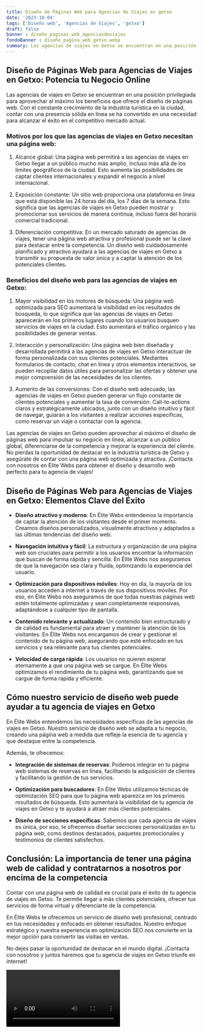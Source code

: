 ```yaml
---
title: Diseño de Páginas Web para Agencias de Viajes en getxo
date: '2023-10-04'
tags: ['Diseño web', 'Agencias de Viajes', 'getxo']
draft: false
banner : diseño_paginas_web_agenciasdeviajes
fondoBanner : diseño_pagina_web_getxo.webp
summary: Las agencias de viajes en Getxo se encuentran en una posición privilegiada para aprovechar al máximo los beneficios que ofrece el diseño de páginas web. Con el constante crecimiento de la industria turística en la ciudad, contar con una presencia sólida en línea se ha convertido en una necesidad para alcanzar el éxito en el competitivo mercado actual.
---
```


## Diseño de Páginas Web para Agencias de Viajes en Getxo: Potencia tu Negocio Online

Las agencias de viajes en Getxo se encuentran en una posición privilegiada para aprovechar al máximo los beneficios que ofrece el diseño de páginas web. Con el constante crecimiento de la industria turística en la ciudad, contar con una presencia sólida en línea se ha convertido en una necesidad para alcanzar el éxito en el competitivo mercado actual.

### Motivos por los que las agencias de viajes en Getxo necesitan una página web:

1. Alcance global: Una página web permitirá a las agencias de viajes en Getxo llegar a un público mucho más amplio, incluso más allá de los límites geográficos de la ciudad. Esto aumenta las posibilidades de captar clientes internacionales y expandir el negocio a nivel internacional.

2. Exposición constante: Un sitio web proporciona una plataforma en línea que está disponible las 24 horas del día, los 7 días de la semana. Esto significa que las agencias de viajes en Getxo pueden mostrar y promocionar sus servicios de manera continua, incluso fuera del horario comercial tradicional.

3. Diferenciación competitiva: En un mercado saturado de agencias de viajes, tener una página web atractiva y profesional puede ser la clave para destacar entre la competencia. Un diseño web cuidadosamente planificado y atractivo ayudará a las agencias de viajes en Getxo a transmitir su propuesta de valor única y a captar la atención de los potenciales clientes.

### Beneficios del diseño web para las agencias de viajes en Getxo:

1. Mayor visibilidad en los motores de búsqueda: Una página web optimizada para SEO aumentará la visibilidad en los resultados de búsqueda, lo que significa que las agencias de viajes en Getxo aparecerán en los primeros lugares cuando los usuarios busquen servicios de viajes en la ciudad. Esto aumentará el tráfico orgánico y las posibilidades de generar ventas.

2. Interacción y personalización: Una página web bien diseñada y desarrollada permitirá a las agencias de viajes en Getxo interactuar de forma personalizada con sus clientes potenciales. Mediantes formularios de contacto, chat en línea y otros elementos interactivos, se pueden recopilar datos útiles para personalizar las ofertas y obtener una mejor comprensión de las necesidades de los clientes.

3. Aumento de las conversiones: Con el diseño web adecuado, las agencias de viajes en Getxo pueden generar un flujo constante de clientes potenciales y aumentar la tasa de conversión. Call-to-actions claros y estratégicamente ubicados, junto con un diseño intuitivo y fácil de navegar, guiarán a los visitantes a realizar acciones específicas, como reservar un viaje o contactar con la agencia.

Las agencias de viajes en Getxo pueden aprovechar al máximo el diseño de páginas web para impulsar su negocio en línea, alcanzar a un público global, diferenciarse de la competencia y mejorar la experiencia del cliente. No pierdas la oportunidad de destacar en la industria turística de Getxo y asegúrate de contar con una página web optimizada y atractiva. ¡Contacta con nosotros en Élite Webs para obtener el diseño y desarrollo web perfecto para tu agencia de viajes!

<GifSeo />

<Cta />

## Diseño de Páginas Web para Agencias de Viajes en Getxo: Elementos Clave del Éxito

- **Diseño atractivo y moderno**: En Élite Webs entendemos la importancia de captar la atención de los visitantes desde el primer momento. Creamos diseños personalizados, visualmente atractivos y adaptados a las últimas tendencias del diseño web.

- **Navegación intuitiva y fácil**: La estructura y organización de una página web son cruciales para permitir a los usuarios encontrar la información que buscan de forma rápida y sencilla. En Élite Webs nos aseguramos de que la navegación sea clara y fluida, optimizando la experiencia del usuario.

- **Optimización para dispositivos móviles**: Hoy en día, la mayoría de los usuarios acceden a internet a través de sus dispositivos móviles. Por eso, en Élite Webs nos aseguramos de que todas nuestras páginas web estén totalmente optimizadas y sean completamente responsivas, adaptándose a cualquier tipo de pantalla.

- **Contenido relevante y actualizado**: Un contenido bien estructurado y de calidad es fundamental para atraer y mantener la atención de los visitantes. En Élite Webs nos encargamos de crear y gestionar el contenido de tu página web, asegurando que esté enfocado en tus servicios y sea relevante para tus clientes potenciales.

- **Velocidad de carga rápida**: Los usuarios no quieren esperar eternamente a que una página web se cargue. En Élite Webs optimizamos el rendimiento de tu página web, garantizando que se cargue de forma rápida y eficiente.

## Cómo nuestro servicio de diseño web puede ayudar a tu agencia de viajes en Getxo

En Élite Webs entendemos las necesidades específicas de las agencias de viajes en Getxo. Nuestro servicio de diseño web se adapta a tu negocio, creando una página web a medida que refleje la esencia de tu agencia y que destaque entre la competencia.

Además, te ofrecemos:

- **Integración de sistemas de reservas**: Podemos integrar en tu página web sistemas de reservas en línea, facilitando la adquisición de clientes y facilitando la gestión de tus servicios.

- **Optimización para buscadores**: En Élite Webs utilizamos técnicas de optimización SEO para que tu página web aparezca en los primeros resultados de búsqueda. Esto aumentará la visibilidad de tu agencia de viajes en Getxo y te ayudará a atraer más clientes potenciales.

- **Diseño de secciones específicas**: Sabemos que cada agencia de viajes es única, por eso, te ofrecemos diseñar secciones personalizadas en tu página web, como destinos destacados, paquetes promocionales y testimonios de clientes satisfechos.

## Conclusión: La importancia de tener una página web de calidad y contratarnos a nosotros por encima de la competencia

Contar con una página web de calidad es crucial para el éxito de tu agencia de viajes en Getxo. Te permite llegar a más clientes potenciales, ofrecer tus servicios de forma virtual y diferenciarte de la competencia.

En Élite Webs te ofrecemos un servicio de diseño web profesional, centrado en tus necesidades y enfocado en obtener resultados. Nuestro enfoque estratégico y nuestra experiencia en optimización SEO nos convierte en la mejor opción para convertir las visitas en ventas.

No dejes pasar la oportunidad de destacar en el mundo digital. ¡Contacta con nosotros y juntos haremos que tu agencia de viajes en Getxo triunfe en internet!

<Video />

<CtaBot job='Agencias de Viajes' city='getxo'/>

<Gmaps query='getxo+españa+maps' />